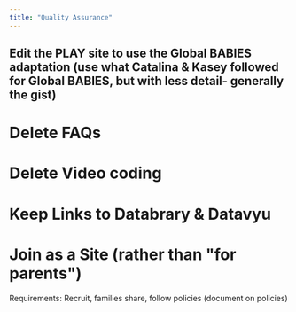 ```yaml
---
title: "Quality Assurance"
---
```


## Edit the PLAY site to use the Global BABIES adaptation (use what Catalina & Kasey followed for Global BABIES, but with less detail- generally the gist)

# Delete FAQs

# Delete Video coding

# Keep Links to Databrary & Datavyu

# Join as a Site (rather than \"for parents\") 

Requirements: Recruit, families share, follow policies (document on policies)
